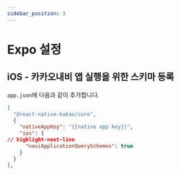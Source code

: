 ```yaml
---
sidebar_position: 3
---
```


# Expo 설정

## iOS - 카카오내비 앱 실행을 위한 스키마 등록

`app.json`에 다음과 같이 추가합니다.

```json title='app.json'
[
  "@react-native-kakao/core",
  {
    "nativeAppKey": "{{native app key}}",
    "ios": {
// highlight-next-line
      "naviApplicationQuerySchemes": true
    }
  }
],
```
